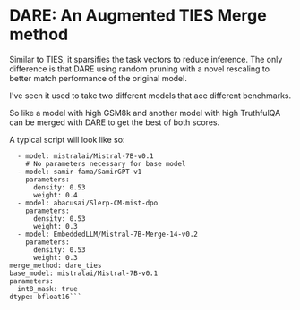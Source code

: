 # DARE: An Augmented TIES Merge method

Similar to TIES, it sparsifies the task vectors to reduce inference. The only difference is that DARE using random pruning with a novel rescaling to better match performance of the original model.

I've seen it used to take two different models that ace different benchmarks.

So like a model with high GSM8k and another model with high TruthfulQA can be merged with DARE to get the best of both scores.

A typical script will look like so:

```models:
  - model: mistralai/Mistral-7B-v0.1
    # No parameters necessary for base model
  - model: samir-fama/SamirGPT-v1
    parameters:
      density: 0.53
      weight: 0.4
  - model: abacusai/Slerp-CM-mist-dpo
    parameters:
      density: 0.53
      weight: 0.3
  - model: EmbeddedLLM/Mistral-7B-Merge-14-v0.2
    parameters:
      density: 0.53
      weight: 0.3
merge_method: dare_ties
base_model: mistralai/Mistral-7B-v0.1
parameters:
  int8_mask: true
dtype: bfloat16```
